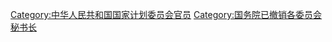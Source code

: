 [[Category:中华人民共和国国家计划委员会官员|Category:中华人民共和国国家计划委员会官员]]
[[Category:国务院已撤销各委员会秘书长|Category:国务院已撤销各委员会秘书长]]